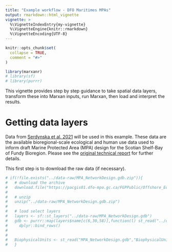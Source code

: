 ```yaml
---
title: "Example workflow - DFO Maritimes MPAs"
output: rmarkdown::html_vignette
vignette: >
  %\VignetteIndexEntry{my-vignette}
  %\VignetteEngine{knitr::rmarkdown}
  %\VignetteEncoding{UTF-8}
---
```


```r
knitr::opts_chunk$set(
  collapse = TRUE,
  comment = "#>"
)
```

```r
library(marxanr)
# library(sf)
# library(purrr)
```

This vignette provides step by step guidance to take spatial data layers, transform these into Marxan inputs, run Marxan, then load and interpret the results.

# Getting data layers

Data from [Serdynska et al. 2021](https://open.canada.ca/data/en/dataset/2d9cce9a-d634-4b49-879f-87c40c52acf2) will be used in this example. These data are the available bioregional-scale ecological and human use data used to inform draft Marine Protected Area (MPA) design for the Scotian Shelf-Bay of Fundy Bioregion. Please see the [original technical report](https://publications.gc.ca/collections/collection_2021/mpo-dfo/Fs97-6-3382-eng.pdf) for further details.

This first step is to download the raw data (if necessary).

```r
# if(!file.exists("../data-raw/MPA_NetworkDesign.gdb.zip")){
#   # download the archive
#   download.file("https://pacgis01.dfo-mpo.gc.ca/FGPPublic/Offshore_Ecological_Human_Use_MPA_Scotian%20Shelf/Download/MPA_NetworkDesign.gdb.zip","../data-raw/MPA_NetworkDesign.gdb.zip",timeout=300)
# 
#   # unzip
#   unzip("../data-raw/MPA_NetworkDesign.gdb.zip")
# 
#   # load select layers
#   layers <- sf::st_layers("../data-raw/MPA_NetworkDesign.gdb")
#   gdb <- purrr::map(layers$name[c(6,30,58)],function(l) st_read("../data-raw/MPA_NetworkDesign.gdb",l)) %>%
#     dplyr::bind_rows()
# 
# 
#   BiophysicalUnits <- st_read("MPA_NetworkDesign.gdb","BiophysicalUnits")
#   }
```

